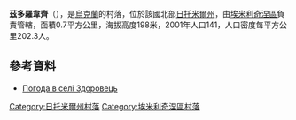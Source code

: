 {{coord|50|54|25|N|27|53|10|E|scale:30000|display=title}}

'''茲多羅韋齊'''（{{lang-uk|Здоровець}}），是[[烏克蘭|烏克蘭]]的村落，位於該國北部[[日托米爾州|日托米爾州]]，由[[埃米利奇涅區|埃米利奇涅區]]負責管轄，面積0.7平方公里，海拔高度198米，2001年人口141，人口密度每平方公里202.3人。

==參考資料==
* [http://weather.in.ua/ua/zhitomirskaja/8784 Погода в селі Здоровець] {{Wayback|url=http://weather.in.ua/ua/zhitomirskaja/8784 |date=20111219155854 }}

{{DEFAULTSORT:Здоровець}}
[[Category:日托米爾州村落|Category:日托米爾州村落]]
[[Category:埃米利奇涅區村落|Category:埃米利奇涅區村落]]


{{Zhytomyr-geo-stub}}